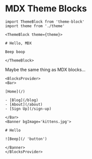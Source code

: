 
# MDX Theme Blocks

```mdx
import ThemeBlock from 'theme-block'
import theme from './theme'

<ThemeBlock theme={theme}>

# Hello, MDX

Beep boop

</ThemeBlock>
```

Maybe the same thing as MDX blocks...


```mdx
<BlocksProvider>
<Bar>

[Home](/)

- [Blog](/blog)
- [About](/about)
- [Sign Up](/sign-up)

</Bar>
<Banner bgImage='kittens.jpg'>

# Hello

![Beep](/ 'button')

</Banner>
</BlocksProvider>
```

